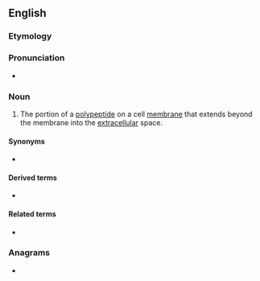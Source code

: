 ==English==

===Etymology===
{{prefix|ecto|domain|lang=en}}

===Pronunciation===
* {{a|US}} {{IPA|ˈɛktoʊdoʊˌmeɪn|lang=en}}

===Noun===
{{en-noun}}
{{wikipedia}}

# {{lb|en|biochemistry}} The portion of a [[polypeptide]] on a cell [[membrane]] that extends beyond the membrane into the [[extracellular]] space.

====Synonyms====
* {{l|en|exodomain}}

====Derived terms====
* {{l|en|ectodomain shedding}}

====Related terms====
* {{l|en|endodomain}}

===Anagrams===
* {{anagrams|en|adenotomic}}